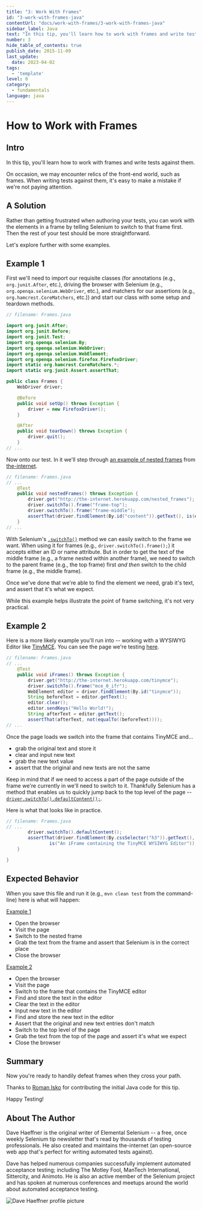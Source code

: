 ```yaml
---
title: "3: Work With Frames"
id: "3-work-with-frames-java"
contentUrl: "docs/work-with-frames/3-work-with-frames-java"
sidebar_label: Java
text: "In this tip, you'll learn how to work with frames and write tests against them. On occasion, we may encounter relics of the front-end world, such as frames."
number: 3
hide_table_of_contents: true
publish_date: 2015-11-09
last_update:
  date: 2023-04-02
tags:
  - 'template'
level: 0
category:
  - fundamentals
language: java
---
```


# How to Work with Frames

## Intro

In this tip, you'll learn how to work with frames and write tests against them.

On occasion, we may encounter relics of the front-end world, such as frames. When writing tests against them, it's easy to make a mistake if we're not paying attention.

## A Solution

Rather than getting frustrated when authoring your tests, you can work with the elements in a frame by telling Selenium to switch to that frame first. Then the rest of your test should be more straightforward.

Let's explore further with some examples.


## Example 1

First we'll need to import our requisite classes (for annotations (e.g., `org.junit.After`, etc.), driving the browser with Selenium (e.g., `org.openqa.selenium.WebDriver`, etc.), and matchers for our assertions (e.g., `org.hamcrest.CoreMatchers`, etc.)) and start our class with some setup and teardown methods.

```java
// filename: Frames.java

import org.junit.After;
import org.junit.Before;
import org.junit.Test;
import org.openqa.selenium.By;
import org.openqa.selenium.WebDriver;
import org.openqa.selenium.WebElement;
import org.openqa.selenium.firefox.FirefoxDriver;
import static org.hamcrest.CoreMatchers.*;
import static org.junit.Assert.assertThat;

public class Frames {
    WebDriver driver;

    @Before
    public void setUp() throws Exception {
        driver = new FirefoxDriver();
    }

    @After
    public void tearDown() throws Exception {
        driver.quit();
    }
// ...
```

Now onto our test. In it we'll step through [an example of nested frames](http://the-internet.herokuapp.com/nested_frames) from [the-internet](https://github.com/tourdedave/the-internet).

```java
// filename: Frames.java
// ...
    @Test
    public void nestedFrames() throws Exception {
        driver.get("http://the-internet.herokuapp.com/nested_frames");
        driver.switchTo().frame("frame-top");
        driver.switchTo().frame("frame-middle");
        assertThat(driver.findElement(By.id("content")).getText(), is(equalTo("MIDDLE")));
    }
// ...
```

With Selenium's [`.switchTo()`](https://seleniumhq.github.io/selenium/docs/api/java/org/openqa/selenium/WebDriver.html#switchTo--) method we can easily switch to the frame we want. When using it for frames (e.g., `driver.switchTo().frame();`) it accepts either an ID or name attribute. But in order to get the text of the middle frame (e.g., a frame nested within another frame), we need to switch to the parent frame (e.g., the top frame) first _and then_ switch to the child frame (e.g., the middle frame).

Once we've done that we're able to find the element we need, grab it's text, and assert that it's what we expect.

While this example helps illustrate the point of frame switching, it's not very practical.

## Example 2
Here is a more likely example you'll run into -- working with a WYSIWYG Editor like [TinyMCE](http://www.tinymce.com/). You can see the page we're testing [here](http://the-internet.herokuapp.com/tinymce).

```java
// filename: Frames.java
// ...
    @Test
    public void iFrames() throws Exception {
        driver.get("http://the-internet.herokuapp.com/tinymce");
        driver.switchTo().frame("mce_0_ifr");
        WebElement editor = driver.findElement(By.id("tinymce"));
        String beforeText = editor.getText();
        editor.clear();
        editor.sendKeys("Hello World!");
        String afterText = editor.getText();
        assertThat(afterText, not(equalTo((beforeText))));
// ...
```

Once the page loads we switch into the frame that contains TinyMCE and...

+ grab the original text and store it
+ clear and input new text
+ grab the new text value
+ assert that the original and new texts are not the same

Keep in mind that if we need to access a part of the page outside of the frame we're currently in we'll need to switch to it. Thankfully Selenium has a method that enables us to quickly jump back to the top level of the page -- [`driver.switchTo().defaultContent();`](https://seleniumhq.github.io/selenium/docs/api/java/org/openqa/selenium/WebDriver.TargetLocator.html#defaultContent--).

Here is what that looks like in practice.

```java
// filename: Frames.java
// ...
        driver.switchTo().defaultContent();
        assertThat(driver.findElement(By.cssSelector("h3")).getText(),
                is("An iFrame containing the TinyMCE WYSIWYG Editor"));
    }

}
```

## Expected Behavior

When you save this file and run it (e.g., `mvn clean test` from the command-line) here is what will happen:

<u>Example 1</u>

+ Open the browser
+ Visit the page
+ Switch to the nested frame
+ Grab the text from the frame and assert that Selenium is in the correct place
+ Close the browser

<u>Example 2</u>

+ Open the browser
+ Visit the page
+ Switch to the frame that contains the TinyMCE editor
+ Find and store the text in the editor
+ Clear the text in the editor
+ Input new text in the editor
+ Find and store the new text in the editor
+ Assert that the original and new text entries don't match
+ Switch to the top level of the page
+ Grab the text from the top of the page and assert it's what we expect
+ Close the browser

## Summary

Now you're ready to handily defeat frames when they cross your path.

Thanks to [Roman Isko](https://github.com/RomanIsko) for contributing the initial Java code for this tip.

Happy Testing!

## About The Author

Dave Haeffner is the original writer of Elemental Selenium -- a free, once weekly Selenium tip newsletter that's read by thousands of testing professionals. He also created and maintains the-internet (an open-source web app that's perfect for writing automated tests against).

Dave has helped numerous companies successfully implement automated acceptance testing; including The Motley Fool, ManTech International, Sittercity, and Animoto. He is also an active member of the Selenium project and has spoken at numerous conferences and meetups around the world about automated acceptance testing.

![Dave Haeffner profile picture](/img/authors/dave-haeffner.jpeg#author-img 'a title')
